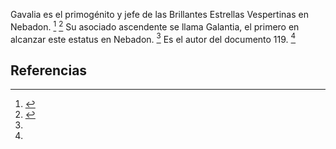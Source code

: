 Gavalia es el primogénito y jefe de las Brillantes Estrellas Vespertinas en Nebadon. <ref name="n0">{{lib|LU|37|2|6}}</ref> <ref name="n1">{{lib|LU|119|0|1}}</ref> Su asociado ascendente se llama Galantia, el primero en alcanzar este estatus en Nebadon. <ref name="n0"/> Es el autor del documento 119. <ref name="n1"/> 

== Referencias ==

<references/>
